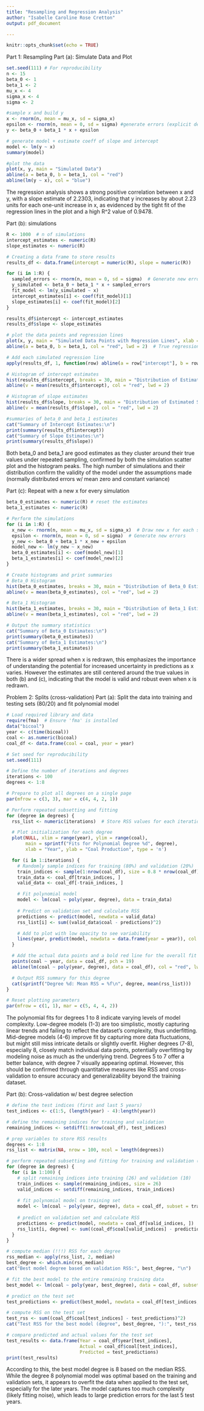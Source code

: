 ```yaml
---
title: "Resampling and Regression Analysis"
author: "Isabelle Caroline Rose Cretton"
output: pdf_document

---
```


```r
knitr::opts_chunk$set(echo = TRUE)
```

Part 1: Resampling
Part (a): Simulate Data and Plot
```r
set.seed(111) # For reproducibility
n <- 15
beta_0 <- 1
beta_1 <- 2
mu_x <- 4
sigma_x <- 4
sigma <- 2

#sample x and build y
x <- rnorm(n, mean = mu_x, sd = sigma_x)
epsilon <- rnorm(n, mean = 0, sd = sigma) #generate errors (explicit def)
y <- beta_0 + beta_1 * x + epsilon

# generate model + estimate coeff of slope and intercept
model <- lm(y ~ x)
summary(model)
```

```r
#plot the data
plot(x, y, main = "Simulated Data")
abline(a = beta_0, b = beta_1, col = "red")
abline(lm(y ~ x), col = "blue")
```
The regression analysis shows a strong positive correlation between x and y, with a slope estimate of 2.2303, indicating that y increases by about 2.23 units for each one-unit increase in x, as evidenced by the tight fit of the regression lines in the plot and a high 
R^2 value of 0.9478.

Part (b): simulations
```r
R <- 1000  # n of simulations
intercept_estimates <- numeric(R)
slope_estimates <- numeric(R)

# Creating a data frame to store results
results_df <- data.frame(intercept = numeric(R), slope = numeric(R))

for (i in 1:R) {
  sampled_errors <- rnorm(n, mean = 0, sd = sigma)  # Generate new errors
  y_simulated <- beta_0 + beta_1 * x + sampled_errors
  fit_model <- lm(y_simulated ~ x)
  intercept_estimates[i] <- coef(fit_model)[1]
  slope_estimates[i] <- coef(fit_model)[2]
}

results_df$intercept <- intercept_estimates
results_df$slope <- slope_estimates

# plot the data points and regression lines
plot(x, y, main = "Simulated Data Points with Regression Lines", xlab = "x", ylab = "y", pch = 19)
abline(a = beta_0, b = beta_1, col = "red", lwd = 2)  # True regression line

# Add each simulated regression line
apply(results_df, 1, function(row) abline(a = row["intercept"], b = row["slope"], col = "blue", lty = "dotted", lwd = 0.5))

# Histogram of intercept estimates
hist(results_df$intercept, breaks = 30, main = "Distribution of Estimated Intercept", xlab = "Intercept", col = "blue")
abline(v = mean(results_df$intercept), col = "red", lwd = 2)

# Histogram of slope estimates
hist(results_df$slope, breaks = 30, main = "Distribution of Estimated Slope", xlab = "Slope", col = "blue")
abline(v = mean(results_df$slope), col = "red", lwd = 2)

#summaries of beta_0 and beta_1 estimates
cat("Summary of Intercept Estimates:\n")
print(summary(results_df$intercept))
cat("Summary of Slope Estimates:\n")
print(summary(results_df$slope))
````
Both beta_0 and beta_1 are good estimates as they cluster around their true values under repeated sampling, confirmed by both the simulation scatter plot and the histogram peaks. 
The high number of simulations and their distribution confirm the validity of the model under the assumptions made (normally distributed errors w/ mean zero and constant variance)

Part (c): Repeat with a new x for every simulation
```r
beta_0_estimates <- numeric(R) # reset the estimates
beta_1_estimates <- numeric(R)

# Perform the simulations
for (i in 1:R) {
  x_new <- rnorm(n, mean = mu_x, sd = sigma_x)  # Draw new x for each simulation
  epsilon <- rnorm(n, mean = 0, sd = sigma)  # Generate new errors
  y_new <- beta_0 + beta_1 * x_new + epsilon
  model_new <- lm(y_new ~ x_new)
  beta_0_estimates[i] <- coef(model_new)[1]
  beta_1_estimates[i] <- coef(model_new)[2]
}

# Create histograms and print summaries
# Beta_0 Histogram
hist(beta_0_estimates, breaks = 30, main = "Distribution of Beta_0 Estimates (new x)", xlab = "Beta_0", col = "blue")
abline(v = mean(beta_0_estimates), col = "red", lwd = 2)

# Beta_1 Histogram
hist(beta_1_estimates, breaks = 30, main = "Distribution of Beta_1 Estimates (new x)", xlab = "Beta_1", col = "blue")
abline(v = mean(beta_1_estimates), col = "red", lwd = 2)
```

```r
# Output the summary statistics
cat("Summary of Beta_0 Estimates:\n")
print(summary(beta_0_estimates))
cat("Summary of Beta_1 Estimates:\n")
print(summary(beta_1_estimates))
```
There is a wider spread when x is redrawn, this emphasizes the importance of understanding the potential for increased uncertainty in predictions as x varies. However the estimates are still centered around the true values in both (b) and (c), indicating that the model is valid and robust even when x is redrawn.

Problem 2: Splits (cross-validation)
Part (a): Split the data into training and testing sets (80/20) and fit polynomial model
```r
# Load required library and data
require(fma)  # Ensure 'fma' is installed
data("bicoal")
year <- c(time(bicoal))
coal <- as.numeric(bicoal)
coal_df <- data.frame(coal = coal, year = year)

# Set seed for reproducibility
set.seed(111)

# Define the number of iterations and degrees
iterations <- 100
degrees <- 1:8

# Prepare to plot all degrees on a single page
par(mfrow = c(3, 3), mar = c(4, 4, 2, 1))

# Perform repeated subsetting and fitting
for (degree in degrees) {
  rss_list <- numeric(iterations)  # Store RSS values for each iteration

  # Plot initialization for each degree
  plot(NULL, xlim = range(year), ylim = range(coal), 
       main = sprintf("Fits for Polynomial Degree %d", degree),
       xlab = "Year", ylab = "Coal Production", type = 'n')

  for (i in 1:iterations) {
    # Randomly sample indices for training (80%) and validation (20%)
    train_indices <- sample(1:nrow(coal_df), size = 0.8 * nrow(coal_df), replace = FALSE)
    train_data <- coal_df[train_indices, ]
    valid_data <- coal_df[-train_indices, ]

    # Fit polynomial model
    model <- lm(coal ~ poly(year, degree), data = train_data)
    
    # Predict on validation set and calculate RSS
    predictions <- predict(model, newdata = valid_data)
    rss_list[i] <- sum((valid_data$coal - predictions)^2)

    # Add to plot with low opacity to see variability
    lines(year, predict(model, newdata = data.frame(year = year)), col = rgb(0, 0, 1, 0.1))  # Light blue
  }

  # Add the actual data points and a bold red line for the overall fit
  points(coal ~ year, data = coal_df, pch = 19)
  abline(lm(coal ~ poly(year, degree), data = coal_df), col = "red", lwd = 2)

  # Output RSS summary for this degree
  cat(sprintf("Degree %d: Mean RSS = %f\n", degree, mean(rss_list)))
}

# Reset plotting parameters
par(mfrow = c(1, 1), mar = c(5, 4, 4, 2))
````
The polynomial fits for degrees 1 to 8 indicate varying levels of model complexity. Low-degree models (1-3) are too simplistic, mostly capturing linear trends and failing to reflect the dataset's complexity, thus underfitting. Mid-degree models (4-6) improve fit by capturing more data fluctuations, but might still miss intricate details or slightly overfit. Higher degrees (7-8), especially 8, closely match individual data points, potentially overfitting by modeling noise as much as the underlying trend. Degrees 5 to 7 offer a better balance, with degree 7 visually appearing optimal. However, this should be confirmed through quantitative measures like RSS and cross-validation to ensure accuracy and generalizability beyond the training dataset.

Part (b): Cross-validation w/ best degree selection
```r
# define the test indices (first and last 5 years)
test_indices <- c(1:5, (length(year) - 4):length(year))

# define the remaining indices for training and validation
remaining_indices <- setdiff(1:nrow(coal_df), test_indices)

# prep variables to store RSS results
degrees <- 1:8
rss_list <- matrix(NA, nrow = 100, ncol = length(degrees))

# perform repeated subsetting and fitting for training and validation (cross-validation)
for (degree in degrees) {
  for (i in 1:100) {
    # split remaining indices into training (26) and validation (10)
    train_indices <- sample(remaining_indices, size = 26)
    valid_indices <- setdiff(remaining_indices, train_indices)
  
    # fit polynomial model on training set
    model <- lm(coal ~ poly(year, degree), data = coal_df, subset = train_indices)
    
    # predict on validation set and calculate RSS
    predictions <- predict(model, newdata = coal_df[valid_indices, ])
    rss_list[i, degree] <- sum((coal_df$coal[valid_indices] - predictions)^2)
  }
}

# compute median (!!!) RSS for each degree
rss_median <- apply(rss_list, 2, median)
best_degree <- which.min(rss_median)
cat("Best model degree based on validation RSS:", best_degree, "\n")

# fit the best model to the entire remaining training data
best_model <- lm(coal ~ poly(year, best_degree), data = coal_df, subset = remaining_indices)

# predict on the test set
test_predictions <- predict(best_model, newdata = coal_df[test_indices, ])

# compute RSS on the test set
test_rss <- sum((coal_df$coal[test_indices] - test_predictions)^2)
cat("Test RSS for the best model (degree", best_degree, "):", test_rss, "\n")

# compare predicted and actual values for the test set
test_results <- data.frame(Year = coal_df$year[test_indices], 
                           Actual = coal_df$coal[test_indices], 
                           Predicted = test_predictions)
print(test_results)
````
According to this, the best model degree is 8 based on the median RSS. 
While the degree 8 polynomial model was optimal based on the training and validation sets, it appears to overfit the data when applied to the test set, especially for the later years. The model captures too much complexity (likely fitting noise), which leads to large prediction errors for the last 5 test years.
